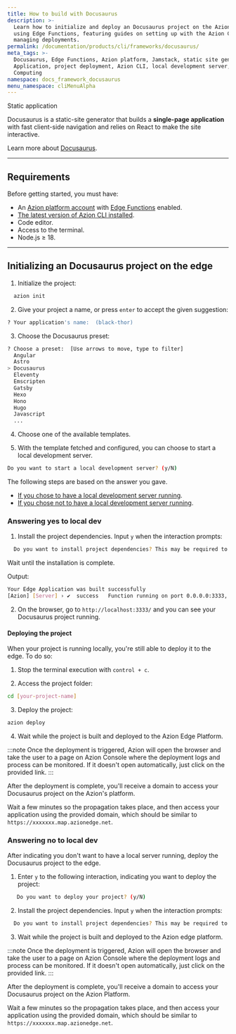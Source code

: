 ```yaml
---
title: How to build with Docusaurus
description: >-
  Learn how to initialize and deploy an Docusaurus project on the Azion platform
  using Edge Functions, featuring guides on setting up with the Azion CLI and
  managing deployments.
permalink: /documentation/products/cli/frameworks/docusaurus/
meta_tags: >-
  Docusaurus, Edge Functions, Azion platform, Jamstack, static site generator, Edge
  Application, project deployment, Azion CLI, local development server, Edge
  Computing
namespace: docs_framework_docusaurus
menu_namespace: cliMenuAlpha
---
```



<Tag severity="info" client:only="vue">
  Static application
</Tag>

Docusaurus is a static-site generator that builds a **single-page application** with fast client-side navigation and relies on React to make the site interactive.

Learn more about [Docusaurus](https://docusaurus.io/docs).

---

## Requirements

Before getting started, you must have:

- An [Azion platform account](/en/documentation/products/accounts/creating-account/) with [Edge Functions](/en/documentation/products/build/edge-application/edge-functions/) enabled.
- [The latest version of Azion CLI installed](/en/documentation/products/azion-cli/overview/).
- Code editor.
- Access to the terminal.
- Node.js ≥ 18.

---

## Initializing an Docusaurus project on the edge

1. Initialize the project:

```sh 
  azion init
```

2. Give your project a name, or press `enter` to accept the given suggestion:

```sh 
? Your application's name:  (black-thor)
```

3. Choose the Docusaurus preset: 

```sh 
? Choose a preset:  [Use arrows to move, type to filter]
  Angular 
  Astro 
> Docusaurus
  Eleventy
  Emscripten
  Gatsby
  Hexo
  Hono
  Hugo
  Javascript
  ...
```

4. Choose one of the available templates.

5. With the template fetched and configured, you can choose to start a local development server.

```sh 
Do you want to start a local development server? (y/N) 
```

The following steps are based on the answer you gave. 

- [If you chose to have a local development server running](/en/documentation/products/cli/frameworks/docusaurus/#answering-yes-to-local-dev).
- [If you chose not to have a local development server running](/en/documentation/products/cli/frameworks/docusaurus/#answering-no-to-local-dev).

### Answering yes to local dev

1. Install the project dependencies. Input `y` when the interaction prompts:

```sh 
  Do you want to install project dependencies? This may be required to start local development server (y/N)
```

Wait until the installation is complete.

Output:

```sh
Your Edge Application was built successfully
[Azion] [Server] › ✔  success   Function running on port 0.0.0.0:3333, url: http://localhost:3333
```

2. On the browser, go to `http://localhost:3333/` and you can see your Docusaurus project running.

#### Deploying the project

When your project is running locally, you're still able to deploy it to the edge. To do so:

1. Stop the terminal execution with `control + c`. 

2. Access the project folder:

```sh
cd [your-project-name] 
```

3. Deploy the project: 

```sh
azion deploy
```

4. Wait while the project is built and deployed to the Azion Edge Platform.

:::note 
Once the deployment is triggered, Azion will open the browser and take the user to a page on Azion Console where the deployment logs and process can be monitored. If it doesn't open automatically, just click on the provided link.
::: 

After the deployment is complete, you'll receive a domain to access your Docusaurus project on the Azion's platform.

Wait a few minutes so the propagation takes place, and then access your application using the provided domain, which should be similar to `https://xxxxxxx.map.azionedge.net`.

### Answering no to local dev

After indicating you don't want to have a local server running, deploy the Docusaurus project to the edge.

1. Enter `y` to the following interaction, indicating you want to deploy the project:

```sh
   Do you want to deploy your project? (y/N) 
```

2. Install the project dependencies. Input `y` when the interaction prompts:

```sh 
  Do you want to install project dependencies? This may be required to deploy your project (y/N)
```

3. Wait while the project is built and deployed to the Azion edge platform.

:::note 
Once the deployment is triggered, Azion will open the browser and take the user to a page on Azion Console where the deployment logs and process can be monitored. If it doesn't open automatically, just click on the provided link.
::: 

After the deployment is complete, you'll receive a domain to access your Docusaurus project on the Azion Platform.

Wait a few minutes so the propagation takes place, and then access your application using the provided domain, which should be similar to `https://xxxxxxx.map.azionedge.net`.

